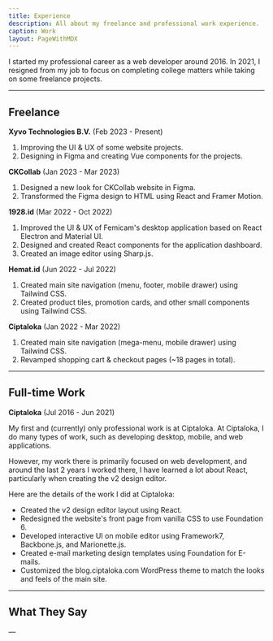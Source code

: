 ```yaml
---
title: Experience
description: All about my freelance and professional work experience.
caption: Work
layout: PageWithMDX
---
```


I started my professional career as a web developer around 2016. In 2021, I resigned from my job to focus on completing college matters while taking on some freelance projects.

---

## Freelance

**Xyvo Technologies B.V.** (Feb 2023 - Present)

1. Improving the UI & UX of some website projects.
2. Designing in Figma and creating Vue components for the projects.

**CKCollab** (Jan 2023 - Mar 2023)

1. Designed a new look for CKCollab website in Figma.
2. Transformed the Figma design to HTML using React and Framer Motion.

**1928.id** (Mar 2022 - Oct 2022)

1. Improved the UI & UX of Femicam's desktop application based on React Electron and Material UI.
2. Designed and created React components for the application dashboard.
3. Created an image editor using Sharp.js.

**Hemat.id** (Jun 2022 - Jul 2022)

1. Created main site navigation (menu, footer, mobile drawer) using Tailwind CSS.
2. Created product tiles, promotion cards, and other small components using Tailwind CSS.

**Ciptaloka** (Jan 2022 - Mar 2022)

1. Created main site navigation (mega-menu, mobile drawer) using Tailwind CSS.
2. Revamped shopping cart & checkout pages (~18 pages in total).

---

## Full-time Work

**Ciptaloka** (Jul 2016 - Jun 2021)

My first and (currently) only professional work is at Ciptaloka. At Ciptaloka, I do many types of work, such as developing desktop, mobile, and web applications.

However, my work there is primarily focused on web development, and around the last 2 years I worked there, I have learned a lot about React, particularly when creating the v2 design editor.

Here are the details of the work I did at Ciptaloka:

- Created the v2 design editor layout using React.
- Redesigned the website's front page from vanilla CSS to use Foundation 6.
- Developed interactive UI on mobile editor using Framework7, Backbone.js, and Marionette.js.
- Created e-mail marketing design templates using Foundation for E-mails.
- Customized the blog.ciptaloka.com WordPress theme to match the looks and feels of the main site.

---

## What They Say

&mdash;
